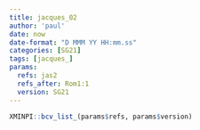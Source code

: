 ```yaml
---
title: jacques_02
author: 'paul'
date: now
date-format: "D MMM YY HH:mm.ss"
categories: [SG21]
tags: [jacques_]
params:
  refs: jas2
  refs_after: Rom1:1
  version: SG21
---
```


```r
XMINPI::bcv_list_(params$refs, params$version)
```


